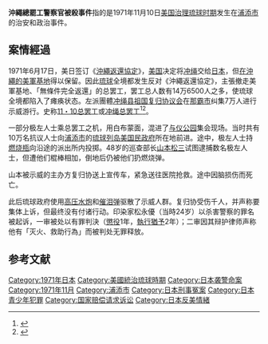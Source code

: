 {{orphan|time=2013-11-21T02:50:14+00:00}}

{{japanese
|japanese=沖縄ゼネスト警察官殺害事件
|kana=おきなわゼネストけいさつかんさつがいじけん
|romaji = Okinawa Zenusuto kensatsukan satsugai jiken
}}

'''沖繩總罷工警察官被殺事件'''指的是1971年11月10日[[美国治理琉球时期|美国治理琉球时期]]发生在[[浦添市|浦添市]]的治安和政治事件。

== 案情經過 ==
1971年6月17日，美日签订《[[沖繩返還協定|沖繩返還協定]]》，[[美国|美国]]决定将[[冲绳|冲绳]]交给[[日本|日本]]，但[[駐沖繩美軍|在沖繩的美軍基地]]得以保留。因此[[琉球|琉球]]全境都发生反对《沖繩返還協定》，主張撤走美軍基地、「無條件完全返還」的总罢工，罢工总人数有14万6500人之多，使琉球全境都陷入了瘫痪状态。左派團體[[冲绳县祖国复归协议会|冲绳县祖国复归协议会]]在[[那霸市|那霸市]]纠集7万人进行示威游行。史称[[11・10总罢工|11・10总罢工]]或[[冲绳总罢工|冲绳总罢工]]<ref>{{cite web |title=沖縄返還 写真特集：時事ドットコム |url=https://www.jiji.com/jc/d4?p=oki514-jlp01370106&d=d4_news |access-date=2020-07-12|author=|date=1971年11月10日 |work=時事ドットコム|publisher=|language=ja|archive-date=2020-07-13|archive-url=https://web.archive.org/web/20200713131554/https://www.jiji.com/jc/d4?p=oki514-jlp01370106&d=d4_news|dead-url=no}}</ref><ref>{{Cite web|title=【沖縄返還４５周年】「祖国復帰」の純粋な思いはどこへ… 返還運動に奔走した県民らは激化する「反政府」に嘆き|url=https://www.sankei.com/politics/news/170514/plt1705140040-n1.html|accessdate=2020-07-12|date=2017-05-14|last=INC|first=SANKEI DIGITAL|work=産経ニュース|language=ja|archive-date=2020-07-12|archive-url=https://web.archive.org/web/20200712064956/https://www.sankei.com/politics/news/170514/plt1705140040-n1.html|dead-url=no}}</ref>。

一部分极左人士乘总罢工之机，用白布蒙面，混进了[[与仪公园|与仪公园]]集会现场。当时共有10万名抗议人士向[[浦添市|浦添市]]的[[琉球列岛美国民政府|琉球列岛美国民政府]]所在地前进。途中，极左人士持[[燃烧瓶|燃烧瓶]]向沿途的派出所内投掷。48岁的巡查部长[[山本松三|山本松三]]试图逮捕数名极左人士，但遭他们棍棒相加，倒地后仍被他们扔燃烧弹。

山本被示威的主办方复归协送上宣传车，紧急送往医院抢救。途中因脑损伤而死亡。

此后琉球政府使用[[高压水炮|高压水炮]]和[[催泪弹|催泪弹]]驱散了示威人群。复归协受伤千人，并声称要集体上诉，但最终没有付诸行动。印染家松永優（当時24岁）以杀害警察的罪名被起诉，一审被处以有罪判決（[[有期徒刑|懲役]]1年，[[缓刑|執行猶予]]2年）；二审因其辩护律师声称他有「灭火、救助行為」而被判处无罪释放。

== 参考文献 ==
{{Reflist}}

[[Category:1971年日本|Category:1971年日本]]
[[Category:美國統治琉球時期|Category:美國統治琉球時期]]
[[Category:日本袭警命案|Category:日本袭警命案]]
[[Category:1971年11月|Category:1971年11月]]
[[Category:浦添市|Category:浦添市]]
[[Category:日本刑事冤案|Category:日本刑事冤案]]
[[Category:日本青少年犯罪|Category:日本青少年犯罪]]
[[Category:国家赔偿请求诉讼|Category:国家赔偿请求诉讼]]
[[Category:日本反美情緒|Category:日本反美情緒]]